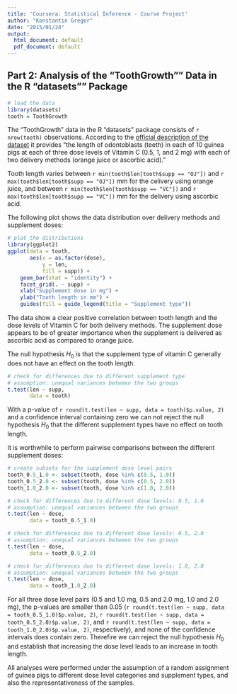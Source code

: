 ```yaml
---
title: 'Coursera: Statistical Inference - Course Project'
author: "Konstantin Greger"
date: "2015/01/24"
output:
  html_document: default
  pdf_document: default
---
```


## Part 2: Analysis of the "ToothGrowth"" Data in the R "datasets"" Package

```r
# load the data
library(datasets)
tooth = ToothGrowth
```

The "ToothGrowth" data in the R "datasets" package consists of `r nrow(tooth)` observations. According to the [official description of the dataset](https://stat.ethz.ch/R-manual/R-devel/library/datasets/html/ToothGrowth.html) it provides "the length of odontoblasts (teeth) in each of 10 guinea pigs at each of three dose levels of Vitamin C (0.5, 1, and 2 mg) with each of two delivery methods (orange juice or ascorbic acid)."

Tooth length varies between `r min(tooth$len[tooth$supp == "OJ"])` and `r max(tooth$len[tooth$supp == "OJ"])` mm for the celivery using orange juice, and between `r min(tooth$len[tooth$supp == "VC"])` and `r max(tooth$len[tooth$supp == "VC"])` mm for the delivery using ascorbic acid.

The following plot shows the data distribution over delivery methods and supplement doses:

```r
# plot the distributions
library(ggplot2)
ggplot(data = tooth, 
       aes(x = as.factor(dose), 
           y = len, 
           fill = supp)) +
    geom_bar(stat = "identity") +
    facet_grid(. ~ supp) +
    xlab("Supplement dose in mg") +
    ylab("Tooth length in mm") +
    guides(fill = guide_legend(title = "Supplement type"))
```

The data show a clear positive correlation between tooth length and the dose levels of Vitamin C for both delivery methods. The supplement dose appears to be of greater importance when the supplement is delivered as ascorbic acid as compared to orange juice.

The null hypothesis $H_0$ is that the supplement type of vitamin C generally does not have an effect on the tooth length.

```r
# check for differences due to different supplement type
# assumption: unequal variances between the two groups
t.test(len ~ supp, 
       data = tooth)
```

With a p-value of `r round(t.test(len ~ supp, data = tooth)$p.value, 2)` and a confidence interval containing zero we can not reject the null hypothesis $H_0$ that the different supplement types have no effect on tooth length.

It is worthwhile to perform pairwise comparisons between the different supplement doses:

```r
# create subsets for the supplement dose level pairs
tooth_0.5_1.0 <- subset(tooth, dose %in% c(0.5, 1.0)) 
tooth_0.5_2.0 <- subset(tooth, dose %in% c(0.5, 2.0)) 
tooth_1.0_2.0 <- subset(tooth, dose %in% c(1.0, 2.0)) 
```

```r
# check for differences due to different dose levels: 0.5, 1.0
# assumption: unequal variances between the two groups
t.test(len ~ dose, 
       data = tooth_0.5_1.0)
```

```r
# check for differences due to different dose levels: 0.5, 2.0
# assumption: unequal variances between the two groups
t.test(len ~ dose, 
       data = tooth_0.5_2.0)
```

```r
# check for differences due to different dose levels: 1.0, 2.0
# assumption: unequal variances between the two groups
t.test(len ~ dose, 
       data = tooth_1.0_2.0)
```

For all three dose level pairs (0.5 and 1.0 mg, 0.5 and 2.0 mg, 1.0 and 2.0 mg), the p-values are smaller than 0.05 (`r round(t.test(len ~ supp, data = tooth_0.5_1.0)$p.value, 2)`, `r round(t.test(len ~ supp, data = tooth_0.5_2.0)$p.value, 2)`, and `r round(t.test(len ~ supp, data = tooth_1.0_2.0)$p.value, 2)`, respectively), and none of the confidence intervals does contain zero. Therefire we can reject the null hypothesis $H_0$ and establish that increasing the dose level leads to an increase in tooth length.

All analyses were performed under the assumption of a random assignment of guinea pigs to different dose level categories and supplement types, and also the representativeness of the samples.